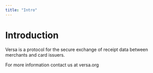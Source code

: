 ```yaml
---
title: "Intro"
---
```


# Introduction

Versa is a protocol for the secure exchange of receipt data between merchants and card issuers.

For more information contact us at versa.org
